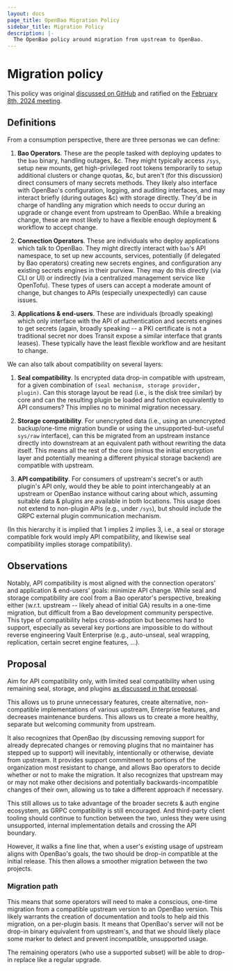 ```yaml
---
layout: docs
page_title: OpenBao Migration Policy
sidebar_title: Migration Policy
description: |-
  The OpenBao policy around migration from upstream to OpenBao.
---
```


# Migration policy

This policy was original [discussed on
GitHub](https://github.com/orgs/openbao/discussions/55) and ratified on
the [February 8th, 2024 meeting](https://wiki.lfedge.org/display/OH/OpenBao+Meetings).

## Definitions

From a consumption perspective, there are three personas we can define:

 1. **Bao Operators**. These are the people tasked with deploying updates to
    the `bao` binary, handling outages, &c. They might typically access `/sys`,
    setup new mounts, get high-privileged root tokens temporarily to setup
    additional clusters or change quotas, &c, but aren't (for this discussion)
    direct consumers of many secrets methods. They likely also interface with
    OpenBao's configuration, logging, and auditing interfaces, and may interact
    briefly (during outages &c) with storage directly. They'd be in charge
    of handling any migration which needs to occur during an upgrade or change
    event from upstream to OpenBao. While a breaking change, these are most
    likely to have a flexible enough deployment & workflow to accept change.

 2. **Connection Operators**. These are individuals who deploy applications
    which talk to OpenBao. They might directly interact with `bao`'s API
    namespace, to set up new accounts, services, potentially (if delegated by
    Bao operators) creating new secrets engines, and configuration any existing
    secrets engines in their purview. They may do this directly (via CLI or
    UI) or indirectly (via a centralized management service like OpenTofu).
    These types of users can accept a moderate amount of change, but changes
    to APIs (especially unexpectedly) can cause issues.

 3. **Applications & end-users**. These are individuals (broadly speaking)
    which only interface with the API of authentication and secrets engines to
    get secrets (again, broadly speaking -- a PKI certificate is not a
    traditional secret nor does Transit expose a similar interface that grants
    leases). These typically have the least flexible workflow and are hesitant
    to change.

We can also talk about compatibility on several layers:

 1. **Seal compatibility**. Is encrypted data drop-in compatible with
    upstream, for a given combination of `(seal mechanism, storage provider,
    plugin)`. Can this storage layout be read (i.e., is the disk tree similar)
    by core and can the resulting plugin be loaded and function equivalently
    to API consumers? This implies no to minimal migration necessary.

 2. **Storage compatibility**. For unencrypted data (i.e., using an unencrypted
    backup/one-time migration bundle or using the unsupported-but-useful
    `sys/raw` interface), can this be migrated from an upstream instance
    directly into downstream at an equivalent path without rewriting the
    data itself. This means all the rest of the core (minus the initial
    encryption layer and potentially meaning a different physical storage
    backend) are compatible with  upstream.

 3. **API compatibility**. For consumers of upstream's secret's or auth
    plugin's API only, would they be able to point interchangeably at an
    upstream or OpenBao instance without caring about which, assuming suitable
    data & plugins are available in both locations. This usage does not extend
    to non-plugin APIs (e.g., under `/sys`), but should include the GRPC
    external plugin communication mechanism.

(In this hierarchy it is implied that 1 implies 2 implies 3, i.e., a seal
 or storage compatible fork would imply API compatibility, and likewise
 seal compatibility implies storage compatibility).

## Observations

Notably, API compatibility is most aligned with the connection operators' and
application & end-users' goals: minimize API change. While seal and storage
compatibility are cool from a Bao operator's perspective, breaking either
(w.r.t. upstream -- likely ahead of initial GA) results in a one-time
migration, but difficult from a Bao development community perspective. This
type of compatibility helps cross-adoption but becomes hard to support,
especially as several key portions are impossible to do without reverse
engineering Vault Enterprise (e.g., auto-unseal, seal wrapping, replication,
certain secret engine features, ...).

## Proposal

Aim for API compatibility only, with limited seal compatibility when using remaining
seal, storage, and plugins [as discussed in that proposal](https://github.com/orgs/openbao/discussions/64).

This allows us to prune unnecessary features, create alternative,
non-compatible implementations of various upstream, Enterprise features, and
decreases maintenance burdens. This allows us to create a more healthy,
separate but welcoming community from upstream.

It also recognizes that OpenBao (by discussing removing support for already
deprecated changes or removing plugins that no maintainer has stepped up to
support) will inevitably, intentionally or otherwise, deviate from upstream.
It provides support commitment to portions of the organization most resistant
to change, and allows Bao operators to decide whether or not to make the
migration. It also recognizes that upstream may or may not make other decisions
and potentially backwards-incompatible changes of their own, allowing us to
take a different approach if necessary.

This still allows us to take advantage of the broader secrets & auth engine
ecosystem, as GRPC compatibility is still encouraged. And third-party client
tooling should continue to function between the two, unless they were using
unsupported, internal implementation details and crossing the API boundary.

However, it walks a fine line that, when a user's existing usage of upstream aligns
with OpenBao's goals, the two should be drop-in compatible at the initial release.
This then allows a smoother migration between the two projects.

### Migration path

This means that some operators will need to make a conscious, one-time migration
from a compatible upstream version to an OpenBao version. This likely warrants
the creation of documentation and tools to help aid this migration, on a
per-plugin basis. It means that OpenBao's server will not be drop-in binary
equivalent from upstream's, and that we should likely place some marker to
detect and prevent incompatible, unsupported usage.

The remaining operators (who use a supported subset) will be able to
drop-in replace like a regular upgrade.
